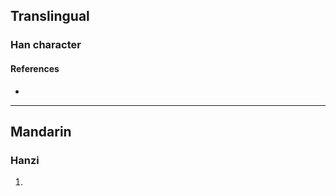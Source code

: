 {{character info/new}}
==Translingual==

===Han character===
{{Han char|rn=94|rad=犬|as=09|sn=12|four=|canj=KHGSK,KHQSK|ids=⿰犭敖}}

====References====
* {{Han ref|kx=0718.030|dkj=20647|hdz=21364.160|uh=7353|ud=29523}}

----

==Mandarin==

===Hanzi===
{{cmn-hanzi|pin=[[áo]] ([[ao2]])|wg=ao<sup>2</sup>}}

# {{defn|lang=cmn|sort=犬09}}